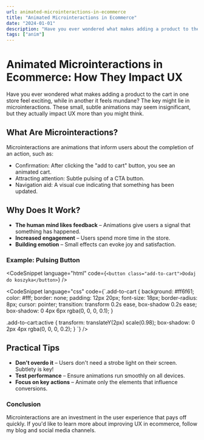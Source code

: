 ```yaml
---
url: animated-microinteractions-in-ecommerce
title: "Animated Microinteractions in Ecommerce"
date: "2024-01-01"
description: "Have you ever wondered what makes adding a product to the cart in one store feel exciting, while in another it feels mundane? The key might lie in microinteractions. These small, subtle animations may seem insignificant, but they actually impact UX more than you might think."
tags: ["anim"]
---
```


# Animated Microinteractions in Ecommerce: How They Impact UX

Have you ever wondered what makes adding a product to the cart in one store feel exciting, while in another it feels mundane? The key might lie in microinteractions. These small, subtle animations may seem insignificant, but they actually impact UX more than you might think.

## What Are Microinteractions?

Microinteractions are animations that inform users about the completion of an action, such as:

-   Confirmation: After clicking the "add to cart" button, you see an animated cart.
-   Attracting attention: Subtle pulsing of a CTA button.
-   Navigation aid: A visual cue indicating that something has been updated.

## Why Does It Work?

-   **The human mind likes feedback** – Animations give users a signal that something has happened.
-   **Increased engagement** – Users spend more time in the store.
-   **Building emotion** – Small effects can evoke joy and satisfaction.

### Example: Pulsing Button

<CodeSnippet
    language="html"
    code={`<button class="add-to-cart">Dodaj do koszyka</button>`}
/>

<CodeSnippet
    language="css"
    code={`.add-to-cart {
    background: #ff6f61;
    color: #fff;
    border: none;
    padding: 12px 20px;
    font-size: 18px;
    border-radius: 8px;
    cursor: pointer;
    transition: transform 0.2s ease, box-shadow 0.2s ease;
    box-shadow: 0 4px 6px rgba(0, 0, 0, 0.1);
}

.add-to-cart:active {
transform: translateY(2px) scale(0.98);
box-shadow: 0 2px 4px rgba(0, 0, 0, 0.2);
}
`}
/>

## Practical Tips

-   **Don't overdo it** – Users don't need a strobe light on their screen. Subtlety is key!
-   **Test performance** – Ensure animations run smoothly on all devices.
-   **Focus on key actions** – Animate only the elements that influence conversions.

### Conclusion

Microinteractions are an investment in the user experience that pays off quickly. If you'd like to learn more about improving UX in ecommerce, follow my blog and social media channels.
